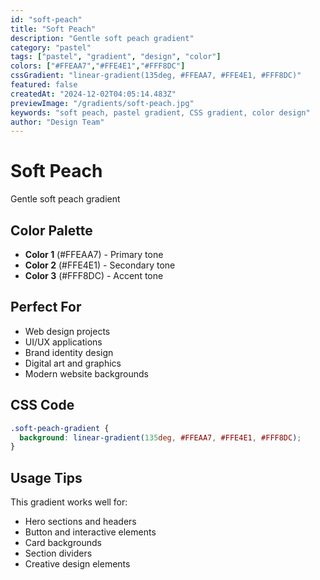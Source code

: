 ```yaml
---
id: "soft-peach"
title: "Soft Peach"
description: "Gentle soft peach gradient"
category: "pastel"
tags: ["pastel", "gradient", "design", "color"]
colors: ["#FFEAA7","#FFE4E1","#FFF8DC"]
cssGradient: "linear-gradient(135deg, #FFEAA7, #FFE4E1, #FFF8DC)"
featured: false
createdAt: "2024-12-02T04:05:14.483Z"
previewImage: "/gradients/soft-peach.jpg"
keywords: "soft peach, pastel gradient, CSS gradient, color design"
author: "Design Team"
---
```


# Soft Peach

Gentle soft peach gradient

## Color Palette

- **Color 1** (#FFEAA7) - Primary tone
- **Color 2** (#FFE4E1) - Secondary tone
- **Color 3** (#FFF8DC) - Accent tone

## Perfect For

- Web design projects
- UI/UX applications
- Brand identity design
- Digital art and graphics
- Modern website backgrounds

## CSS Code

```css
.soft-peach-gradient {
  background: linear-gradient(135deg, #FFEAA7, #FFE4E1, #FFF8DC);
}
```

## Usage Tips

This gradient works well for:
- Hero sections and headers
- Button and interactive elements
- Card backgrounds
- Section dividers
- Creative design elements
